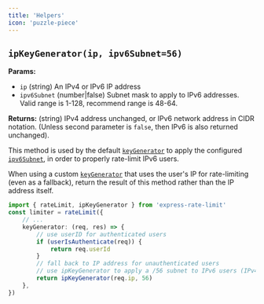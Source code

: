 ```yaml
---
title: 'Helpers'
icon: 'puzzle-piece'
---
```


## `ipKeyGenerator(ip, ipv6Subnet=56)`

**Params:**

- `ip` (string) An IPv4 or IPv6 IP address
- `ipv6Subnet` (number|false) Subnet mask to apply to IPv6 addresses. Valid
  range is 1-128, recommend range is 48-64.

**Returns:** (string) IPv4 address unchanged, or IPv6 network address in CIDR
notation. (Unless second parameter is `false`, then IPv6 is also returned
unchanged).

This method is used by the default
[`keyGenerator`](./configuration#keygenerator) to apply the configured
[`ipv6Subnet`](./configuration#ipv6subnet), in order to properly rate-limit IPv6
users.

When using a custom [`keyGenerator`](./configuration#keygenerator) that uses the
user's IP for rate-limiting (even as a fallback), return the result of this
method rather than the IP address itself.

```ts
import { rateLimit, ipKeyGenerator } from 'express-rate-limit'
const limiter = rateLimit({
	// ...
	keyGenerator: (req, res) => {
        // use userID for authenticated users
        if (userIsAuthenticate(req)) {
            return req.userId
        }
        // fall back to IP address for unauthenticated users
        // use ipKeyGenerator to apply a /56 subnet to IPv6 users (IPv4 returned unchanged)
        return ipKeyGenerator(req.ip, 56)
    },
})
```
